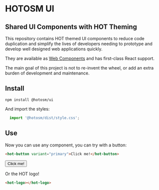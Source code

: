   
<Meta title="Intro" />
 
<Logo /><br />

# HOTOSM UI

## Shared UI Components with HOT Theming

This repository contains HOT themed UI components to reduce code duplication
and simplify the lives of developers needing to prototype and develop well
designed web applications quickly.

They are available as
[Web Components](https://developer.mozilla.org/en-US/docs/Web/API/Web_components)
and has first-class React support.

The main goal of this project is not to re-invent the wheel, or add an extra burden
of development and maintenance.

## Install

`npm install @hotosm/ui`

And import the styles:

```js
  import '@hotosm/dist/style.css';
```

## Use

Now you can use any component, you can try with a button:

```html
<hot-button variant="primary">Click me!</hot-button>
```

<Button variant="primary">Click me!</Button>

Or the HOT logo!

```html
<hot-logo></hot-logo>
```

<Logo />

